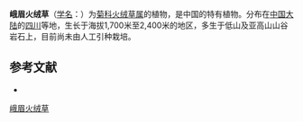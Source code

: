 {{Speciesbox
| name = 峨眉火绒草
| status = 
| status_system = 
| image =
| genus = Leontopodium
| species = omeiense
| authority = Ling
}}

'''峨眉火绒草'''（[[学名|学名]]：{{lang|la|''Leontopodium omeiense''}}）为[[菊科|菊科]][[火绒草属|火绒草属]]的植物，是中国的特有植物。分布在[[中国大陆|中国大陆]]的[[四川|四川]]等地，生长于海拔1,700米至2,400米的地区，多生于低山及亚高山山谷岩石上，目前尚未由人工引种栽培。

== 参考文献 ==
<div class="references-small">
* {{cite web| url =http://www.bioinfo.cn/db05/KmzwSpecies.php?action=view&id=4994| title =峨眉火绒草| work =《中国高等植物数据库全库》| publisher =中国科学院微生物研究所| author =昆明植物研究所| accessdate =2009-02-25| deadurl =yes| archiveurl =https://web.archive.org/web/20160305045906/http://www.bioinfo.cn/db05/KmzwSpecies.php?action=view&id=4994| archivedate =2016-03-05}}
</div>
{{Taxonbar|from=Q15231574}}

[[Category:火绒草属|峨眉火绒草]]


{{植物小作品}}